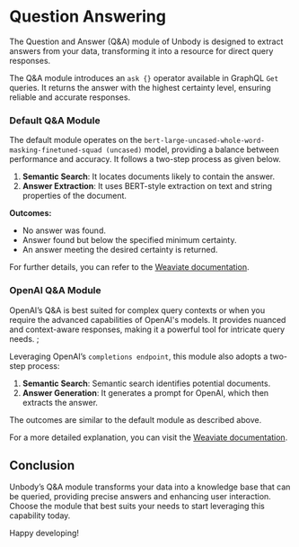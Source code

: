 
# Question Answering

The Question and Answer (Q&A) module of Unbody is designed to extract answers from your data, transforming it into a resource for direct query responses.

The Q&A module introduces an `ask {}` operator available in GraphQL `Get` queries. It returns the answer with the highest certainty level, ensuring reliable and accurate responses.

### Default Q&A Module

The default module operates on the `bert-large-uncased-whole-word-masking-finetuned-squad (uncased)` model, providing a balance between performance and accuracy. It follows a two-step process as given below.

1. **Semantic Search**: It locates documents likely to contain the answer.
2. **Answer Extraction**: It uses BERT-style extraction on text and string properties of the document.

**Outcomes:**

- No answer was found.
- Answer found but below the specified minimum certainty.
- An answer meeting the desired certainty is returned.

For further details, you can refer to the [Weaviate documentation](https://weaviate.io/developers/weaviate/modules/reader-generator-modules/qna-openai).

### OpenAI Q&A Module

<Callout type="info" emoji="💡">
  OpenAI’s Q&A is best suited for complex query contexts or when you require the
  advanced capabilities of OpenAI's models. It provides nuanced and
  context-aware responses, making it a powerful tool for intricate query needs.
</Callout>
;

Leveraging OpenAI’s `completions endpoint`, this module also adopts a two-step process:

1. **Semantic Search**: Semantic search identifies potential documents.
2. **Answer Generation**: It generates a prompt for OpenAI, which then extracts the answer.

The outcomes are similar to the default module as described above.

For a more detailed explanation, you can visit the [Weaviate documentation](https://weaviate.io/developers/weaviate/modules/reader-generator-modules/qna-openai).

## Conclusion

Unbody’s Q&A module transforms your data into a knowledge base that can be queried, providing precise answers and enhancing user interaction. Choose the module that best suits your needs to start leveraging this capability today.

Happy developing!
